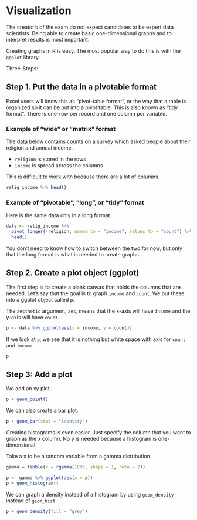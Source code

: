 # Visualization

The creator's of the exam do not expect candidates to be expert data scientists.  Being able to create basic one-dimensional graphs and to interpret results is most important.

Creating graphs in R is easy.  The most popular way to do this is with the `ggplot` library.  

Three-Steps:

## Step 1. Put the data in a pivotable format

Excel users will know this as "pivot-table format", or the way that a table is organized so it can be put into a pivot table.  This is also known as "tidy format".  There is one-row per record and one column per variable.  

### Example of "wide" or "matrix" format 

The data below contains counts on a survey which asked people about their religion and annual income.

- `religion` is stored in the rows
- `income` is spread across the columns

This is difficult to work with because there are a lot of columns. 

```r
relig_income %>% head()
```
### Example of "pivotable", "long", or "tidy" format

Here is the same data only in a long format.  

```r
data <- relig_income %>% 
  pivot_longer(-religion, names_to = "income", values_to = "count") %>% 
  head()
```

You don't need to know how to switch between the two for now, but only that the long format is what is needed to create graphs.

## Step 2. Create a plot object (ggplot)

The first step is to create a blank canvas that holds the columns that are needed.  Let's say that the goal is to graph `income` and `count`.  We put these into a ggplot object called `p`.

The `aesthetic` argument, `aes`, means that the x-axis will have `income` and the y-axis will have `count`.

```r
p <- data %>% ggplot(aes(x = income, y = count))
```

If we look at `p`, we see that it is nothing but white space with axis for `count` and `income`.

```r
p
```

## Step 3: Add a plot

We add an xy plot.

```r
p + geom_point()
```

We can also create a bar plot.

```r
p + geom_bar(stat = "identity")
```

Creating histograms is even easier.  Just specify the column that you want to graph as the x column.  No y is needed because a histogram is one-dimensional.  

Take a x to be a random variable from a gamma distribution.

```r
gamma = tibble(x = rgamma(1000, shape = 1, rate = 2))
```


```r
p <- gamma %>% ggplot(aes(x = x))
p + geom_histogram()
```

We can graph a density instead of a histogram by using `geom_density` instead of `geom_hist`.

```r
p + geom_density(fill = "grey")
```


